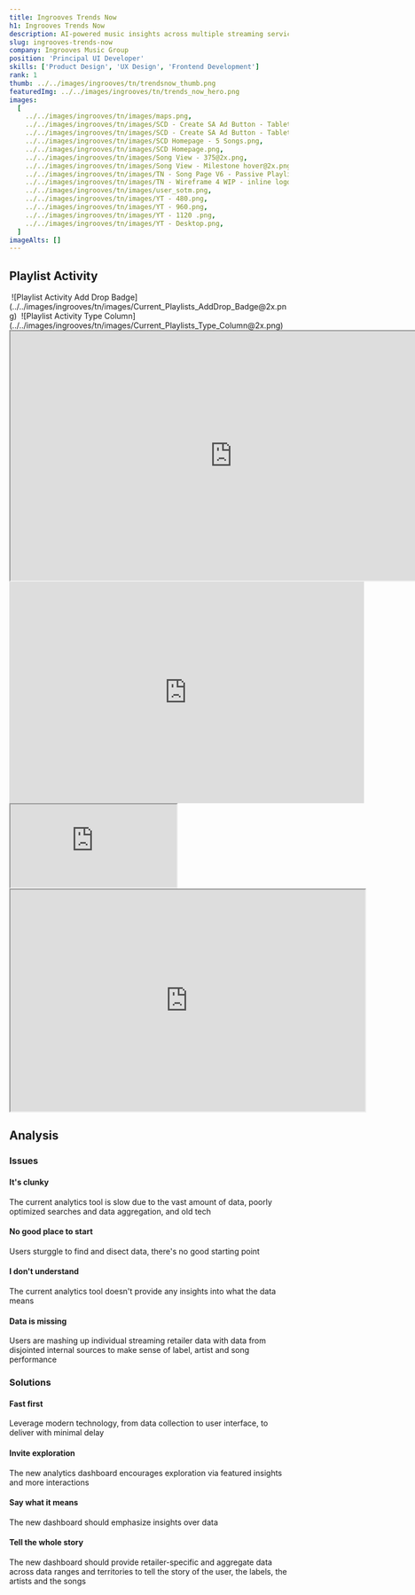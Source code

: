 ```yaml
---
title: Ingrooves Trends Now
h1: Ingrooves Trends Now
description: AI-powered music insights across multiple streaming services
slug: ingrooves-trends-now
company: Ingrooves Music Group
position: 'Principal UI Developer'
skills: ['Product Design', 'UX Design', 'Frontend Development']
rank: 1
thumb: ../../images/ingrooves/tn/trendsnow_thumb.png
featuredImg: ../../images/ingrooves/tn/trends_now_hero.png
images:
  [
    ../../images/ingrooves/tn/images/maps.png,
    ../../images/ingrooves/tn/images/SCD - Create SA Ad Button - Tablet Icon expands to Popover.png,
    ../../images/ingrooves/tn/images/SCD - Create SA Ad Button - Tablet Stacked.png,
    ../../images/ingrooves/tn/images/SCD Homepage - 5 Songs.png,
    ../../images/ingrooves/tn/images/SCD Homepage.png,
    ../../images/ingrooves/tn/images/Song View - 375@2x.png,
    ../../images/ingrooves/tn/images/Song View - Milestone hover@2x.png,
    ../../images/ingrooves/tn/images/TN - Song Page V6 - Passive Playlist - Continuation - V2.png,
    ../../images/ingrooves/tn/images/TN - Wireframe 4 WIP - inline logo - V2@2x.png,
    ../../images/ingrooves/tn/images/user_sotm.png,
    ../../images/ingrooves/tn/images/YT - 480.png,
    ../../images/ingrooves/tn/images/YT - 960.png,
    ../../images/ingrooves/tn/images/YT - 1120 .png,
    ../../images/ingrooves/tn/images/YT - Desktop.png,
  ]
imageAlts: []
---
```



## Playlist Activity

<Image caption="Playlist Activity Add Drop Badge">
  ![Playlist Activity Add Drop
  Badge](../../images/ingrooves/tn/images/Current_Playlists_AddDrop_Badge@2x.png)
</Image>

<Image caption="Playlist Activity Type Column">
  ![Playlist Activity Type
  Column](../../images/ingrooves/tn/images/Current_Playlists_Type_Column@2x.png)
</Image>

<EmbedContainer>
  <iframe
    style={{ border: '1px solid rgba(0, 0, 0, 0.1)' }}
    width="800"
    height="450"
    src="https://www.figma.com/embed?embed_host=share&url=https%3A%2F%2Fwww.figma.com%2Fproto%2FTQJ7pZPXaPAKQeAwqhAYeJ%2FTrends-Team-Views%3Fpage-id%3D1100%253A317313%26node-id%3D482%253A23795%26viewport%3D368%252C5636%252C0.5%26scaling%3Dmin-zoom%26starting-point-node-id%3D482%253A23795%26show-proto-sidebar%3D1"
    allowFullScreen
  ></iframe>
</EmbedContainer>

<EmbedContainer>
  <iframe
    src="https://player.vimeo.com/video/777512579?h=bbfbb0be52"
    width="640"
    height="400"
    frameborder="0"
    allow="autoplay; fullscreen; picture-in-picture"
    allowFullScreen
  ></iframe>
</EmbedContainer>

<EmbedContainer>
  <iframe
    src="https://codesandbox.io/embed/map-chart-with-tooltip-forked-e3r4b?autoresize=1&fontsize=14&hidenavigation=1&theme=dark"
    style={{
      width: '640',
      height: '400',
      border: 0,
      borderRadius: '4px',
      overflow: 'hidden',
    }}
    title="Map chart with tooltip (forked)"
    allow="accelerometer; ambient-light-sensor; camera; encrypted-media; geolocation; gyroscope; hid; microphone; midi; payment; usb; vr; xr-spatial-tracking"
    sandbox="allow-forms allow-modals allow-popups allow-presentation allow-same-origin allow-scripts"
  ></iframe>
</EmbedContainer>

<EmbedContainer>
  <iframe
    style={{ border: '1px solid rgba(0, 0, 0, 0.1)' }}
    width="640"
    height="400"
    src="https://www.figma.com/embed?embed_host=share&url=https%3A%2F%2Fwww.figma.com%2Fproto%2FTQJ7pZPXaPAKQeAwqhAYeJ%2FTrends-Team-Views%3Fpage-id%3D1303%253A336221%26node-id%3D1150%253A332157%26viewport%3D860%252C665%252C0.13%26scaling%3Dmin-zoom%26starting-point-node-id%3D1150%253A332157"
    allowFullScreen
  ></iframe>
</EmbedContainer>

## Analysis

### Issues

#### It's clunky

The current analytics tool is slow due to the vast amount of data, poorly optimized searches and data aggregation, and old tech

#### No good place to start

Users sturggle to find and disect data, there's no good starting point

#### I don't understand

The current analytics tool doesn't provide any insights into what the data means

#### Data is missing

Users are mashing up individual streaming retailer data with data from disjointed internal sources to make sense of label, artist and song performance

### Solutions

#### Fast first

Leverage modern technology, from data collection to user interface, to deliver with minimal delay

#### Invite exploration

The new analytics dashboard encourages exploration via featured insights and more interactions

#### Say what it means

The new dashboard should emphasize insights over data

#### Tell the whole story

The new dashboard should provide retailer-specific and aggregate data across data ranges and territories to tell the story of the user, the labels, the artists and the songs
